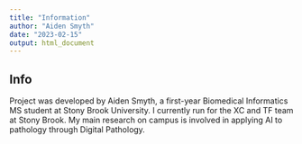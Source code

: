 ---
title: "Information"
author: "Aiden Smyth"
date: "2023-02-15"
output: html_document
---

## Info

Project was developed by Aiden Smyth, a first-year Biomedical Informatics MS 
student at Stony Brook University. I currently run for the XC and TF team at
Stony Brook. My main research on campus is involved in applying AI to pathology
through Digital Pathology.

